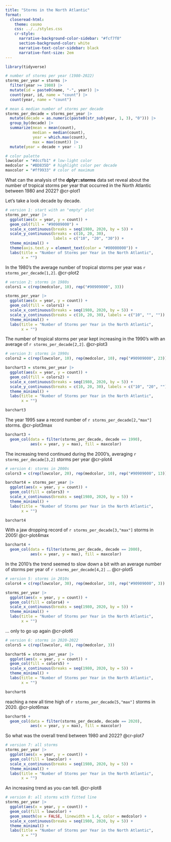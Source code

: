 ```yaml
---
title: "Storms in the North Atlantic"
format: 
  closeread-html:
    theme: cosmo
    css: ../../styles.css
    cr-style:
      narrative-background-color-sidebar: "#fcf7f0"
      section-background-color: white
      narrative-text-color-sidebar: black
      narrative-font-size: 2em
---
```


```r
library(tidyverse)

# number of storms per year (1980-2022)
storms_per_year = storms |>
  filter(year >= 1980) |> 
  mutate(id = paste0(name, "-", year)) |> 
  count(year, id, name = "count") |> 
  count(year, name = "count")

# mean & median number of storms per decade
storms_per_decade = storms_per_year |>
  mutate(decade = as.numeric(paste0(str_sub(year, 1, 3), "0"))) |> 
  group_by(decade) |> 
  summarize(mean = mean(count),
            median = median(count),
            year = which.max(count),
            max = max(count)) |> 
  mutate(year = decade + year - 1)

# color palette
lowcolor = "#dccfb1" # low-light color
medcolor = "#BD835D" # highlight color per decade
maxcolor = "#ff9933" # color of maximum
```


::::{.cr-section}

What can the analysis of the __dplyr::storms__ data set reveal
about the number of tropical storms per year that occurred in the North Atlantic between 1980 and 2022? @cr-plot1

Let's take a look decade by decade.

:::{#cr-plot1}

```r
# version 1: start with an "empty" plot
storms_per_year |> 
  ggplot(aes(x = year, y = count)) +
  geom_col(fill = "#90909000") +
  scale_x_continuous(breaks = seq(1980, 2020, by = 5)) +
  scale_y_continuous(breaks = c(10, 20, 30), 
                     labels = c("10", "20", "30")) +
  theme_minimal() +
  theme(axis.text.y = element_text(color = "#00000000")) +
  labs(title = "Number of Storms per Year in the North Atlantic",
       x = "")
```
:::


In the 1980's the average number of tropical storms per year was 
`r storms_per_decade[1,2]`. @cr-plot2

:::{#cr-plot2}
```r
# version 2: storms in 1980s
colors1 = c(rep(medcolor, 10), rep("#90909000", 33))

storms_per_year |> 
  ggplot(aes(x = year, y = count)) +
  geom_col(fill = colors1) +
  scale_x_continuous(breaks = seq(1980, 2020, by = 5)) +
  scale_y_continuous(breaks = c(10, 20, 30), labels = c("10", "", "")) +
  theme_minimal() +
  labs(title = "Number of Storms per Year in the North Atlantic",
       x = "")
```
:::


The number of tropical storms per year kept increasing in the 1990's with an average of `r storms_per_decade[2,2]`. @cr-plot3

:::{#cr-plot3}
```r
# version 3: storms in 1990s
colors2 = c(rep(lowcolor, 10), rep(medcolor, 10), rep("#90909000", 23))

barchart3 = storms_per_year |> 
  ggplot(aes(x = year, y = count)) +
  geom_col(fill = colors2) +
  scale_x_continuous(breaks = seq(1980, 2020, by = 5)) +
  scale_y_continuous(breaks = c(10, 20, 30), labels = c("10", "20", "")) +
  theme_minimal() +
  labs(title = "Number of Storms per Year in the North Atlantic",
       x = "")

barchart3
```
:::


The year 1995 saw a record number of `r storms_per_decade[2,"max"]` storms. @cr-plot3max

:::{#cr-plot3max}
```r
barchart3 +
  geom_col(data = filter(storms_per_decade, decade == 1990), 
           aes(x = year, y = max), fill = maxcolor)
```
:::



The increasing trend continued during the 2000's, averaging `r storms_per_decade[3,2]` storms per year @cr-plot4

:::{#cr-plot4}
```r
# version 4: storms in 2000s
colors3 = c(rep(lowcolor, 20), rep(medcolor, 10), rep("#90909000", 13))

barchart4 = storms_per_year |> 
  ggplot(aes(x = year, y = count)) +
  geom_col(fill = colors3) +
  scale_x_continuous(breaks = seq(1980, 2020, by = 5)) +
  theme_minimal() +
  labs(title = "Number of Storms per Year in the North Atlantic",
       x = "")

barchart4
```
:::


With a jaw dropping record of `r storms_per_decade[3,"max"]` storms in 2005! @cr-plot4max

:::{#cr-plot4max}
```r
barchart4 +
  geom_col(data = filter(storms_per_decade, decade == 2000), 
           aes(x = year, y = max), fill = maxcolor) 
```
:::


In the 2010's the trend seemed to slow down a bit with an average number of storms per year of `r storms_per_decade[4,2]` ...  @cr-plot5

:::{#cr-plot5}
```r
# version 5: storms in 2010s
colors4 = c(rep(lowcolor, 30), rep(medcolor, 10), rep("#90909000", 3))

storms_per_year |> 
  ggplot(aes(x = year, y = count)) +
  geom_col(fill = colors4) +
  scale_x_continuous(breaks = seq(1980, 2020, by = 5)) +
  theme_minimal() +
  labs(title = "Number of Storms per Year in the North Atlantic",
       x = "")
```
:::


... only to go up again @cr-plot6

:::{#cr-plot6}
```r
# version 6: storms in 2020-2022
colors5 = c(rep(lowcolor, 40), rep(medcolor, 3))

barchart6 = storms_per_year |> 
  ggplot(aes(x = year, y = count)) +
  geom_col(fill = colors5) +
  scale_x_continuous(breaks = seq(1980, 2020, by = 5)) +
  theme_minimal() +
  labs(title = "Number of Storms per Year in the North Atlantic",
       x = "")

barchart6
```
:::


reaching a new all time high of `r storms_per_decade[5,"max"]` storms in 2020. @cr-plot6max

:::{#cr-plot6max}
```r
barchart6 +
  geom_col(data = filter(storms_per_decade, decade == 2020), 
           aes(x = year, y = max), fill = maxcolor)
```
:::


So what was the overall trend between 1980 and 2022? @cr-plot7

:::{#cr-plot7}
```r
# version 7: all storms
storms_per_year |> 
  ggplot(aes(x = year, y = count)) +
  geom_col(fill = lowcolor) +
  scale_x_continuous(breaks = seq(1980, 2020, by = 5)) +
  theme_minimal() +
  labs(title = "Number of Storms per Year in the North Atlantic",
       x = "")
```
:::


An increasing trend as you can tell. @cr-plot8

:::{#cr-plot8}
```r
# version 8: all storms with fitted line
storms_per_year |> 
  ggplot(aes(x = year, y = count)) +
  geom_col(fill = lowcolor) +
  geom_smooth(se = FALSE, linewidth = 1.4, color = medcolor) +
  scale_x_continuous(breaks = seq(1980, 2020, by = 5)) +
  theme_minimal() +
  labs(title = "Number of Storms per Year in the North Atlantic",
       x = "")
```
:::


::::
